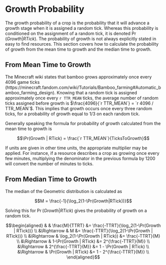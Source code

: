 # Growth Probability 

The growth probability of a crop is the probability that it will advance a growth stage when it is assigned a random tick. Whereas this probability is conditioned on the assignment of a random tick, it is denoted $\Pr(Growth | RTick)$. The probability of growth is not always explicitly stated in easy to find resources. This section covers how to calculate the probability of growth from the mean time to growth and the median time to growth.

## From Mean Time to Growth

The Minecraft wiki states that bamboo grows approximately once every 4096 game ticks (https://minecraft.fandom.com/wiki/Tutorials/Bamboo_farming#Automatic_bamboo_farming_design). Knowing that a random tick is assigned approximately once every `r TTR_MEAN` ticks, the average number of random ticks assigned before growth is $\frac{4096}{`r TTR_MEAN`} = `r 4096 / TTR_MEAN`$. This implies that growth occurs once every three random ticks, for a probability of growth equal to 1/3 on each random tick.

Generally speaking the formula for probability of growth calculated from the mean time to growth is

$$\Pr(Growth | RTick) = \frac{`r TTR_MEAN`}{TicksToGrowth}$$

If units are given in other time units, the appropriate multiplier may be applied. For instance, if a resource describes a crop as growing once every few minutes, multiplying the denominator in the previous formula by 1200 will convert the number of minutes to ticks.

## From Median Time to Growth

The median of the Geometric distribution is calculated as 

$$M = \frac{-1}{\log_2(1-\Pr(Growth|RTick))}$$

Solving this for $\Pr(Growth|RTick)$ gives the probability of growth on a random tick. 

$$\begin{aligned}
&            &                \frac{M}{TTRT} &= \frac{-TTRT}{\log_2(1-\Pr(Growth | RTick))} \\
&\Rightarrow &                             M &= \frac{-TTRT}{\log_2(1-\Pr(Growth | RTick))}     \\
&\Rightarrow & \log_2(1-\Pr(Growth | RTick)) &= \frac{-TTRT}{M}                             \\
&\Rightarrow &         1-\Pr(Growth | RTick) &= 2^{\frac{-TTRT}{M}}       \\
&\Rightarrow &           2^{\frac{-TTRT}{M}} &= 1 - \Pr(Growth | RTick)                      \\
&\Rightarrow &        \Pr(Growth | RTick)    &= 1 - 2^{\frac{-TTRT}{M}}       \\
\end{aligned}$$























